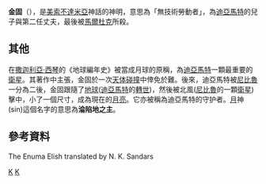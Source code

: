 {{Mesopotamian myth|expanded=6}}

'''金固'''（{{lang-en|Kingu}}），是[[美索不達米亞|美索不達米亞]]神話的神明，意思為「無技術勞動者」，為[[迪亞馬特|迪亞馬特]]的兒子與第二任丈夫，最後被[[馬爾杜克|馬爾杜克]]所殺。

==其他==
在[[撒迦利亞·西琴|撒迦利亞·西琴]]的《地球編年史》被當成月球的原稱，為[[迪亞馬特|迪亞馬特]]一顆最重要的[[衛星|衛星]]。其著作中主張，金固於一次[[天体碰撞|天体碰撞]]中倖免於難。後來，迪亞馬特被[[尼比魯|尼比魯]]一分為二後，金固跟隨了[[地球|地球]]([[迪亞馬特|迪亞馬特]]的[[轉世|轉世]])，然後被北風([[尼比魯|尼比魯]]的一顆[[衛星|衛星]])擊中，小了一個尺寸，成為現在的[[月亮|月亮]]。它亦被稱為迪亞馬特的守护者。[[月|月]]神(sin)這個名字的意思為'''淪陷地之主'''。

==參考資料==
{{cite book
  | author = 李春燕
  | authorlink = 李春燕
  | title = 《[[霍金究竟知道什麼|霍金究竟知道什麼]]》
  | publisher = 江蘇人民出版社
  | year = 2011年7月初印
  | isbn = 978-7-214-07236-8
}}

[[Category:美索不達米亞神祇|K]]
[[Category:埃努瑪·埃利什|K]]

The Enuma Elish translated by N. K. Sandars
